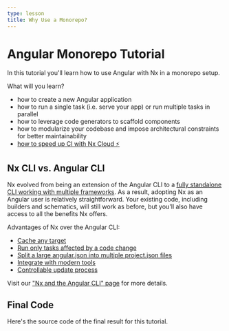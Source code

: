 ```yaml
---
type: lesson
title: Why Use a Monorepo?
---
```


# Angular Monorepo Tutorial

In this tutorial you'll learn how to use Angular with Nx in a monorepo setup.

What will you learn?

- how to create a new Angular application
- how to run a single task (i.e. serve your app) or run multiple tasks in parallel
- how to leverage code generators to scaffold components
- how to modularize your codebase and impose architectural constraints for better maintainability
- [how to speed up CI with Nx Cloud ⚡](/tutorials/3-angular-monorepo/3a-fast-ci/1-welcome)

## Nx CLI vs. Angular CLI

Nx evolved from being an extension of the Angular CLI to a [fully standalone CLI working with multiple frameworks](/getting-started/why-nx#how-does-nx-work). As a result, adopting Nx as an Angular user is relatively straightforward. Your existing code, including builders and schematics, will still work as before, but you'll also have access to all the benefits Nx offers.

Advantages of Nx over the Angular CLI:

- [Cache any target](/features/cache-task-results)
- [Run only tasks affected by a code change](/ci/features/affected)
- [Split a large angular.json into multiple project.json files](/nx-api/angular/documents/nx-and-angular#projectjson-vs-angularjson)
- [Integrate with modern tools](/nx-api/angular/documents/nx-and-angular#integrating-with-modern-tools)
- [Controllable update process](/nx-api/angular/documents/nx-and-angular#ng-update-vs-nx-migrate)

Visit our ["Nx and the Angular CLI" page](/nx-api/angular/documents/nx-and-angular) for more details.

## Final Code

Here's the source code of the final result for this tutorial.


<GithubRepository url="https://github.com/nrwl/nx-recipes/tree/main/angular-monorepo"></GithubRepository>
